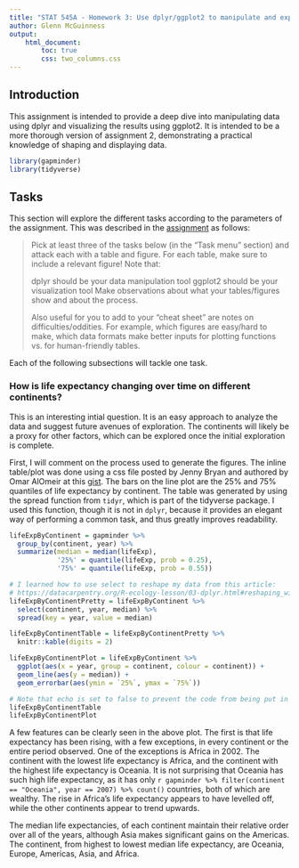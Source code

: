 ```yaml
---
title: "STAT 545A - Homework 3: Use dplyr/ggplot2 to manipulate and explore data"
author: Glenn McGuinness
output: 
    html_document:
        toc: true
        css: two_columns.css
---
```


## Introduction

This assignment is intended to provide a deep dive into manipulating data using dplyr and visualizing the results using ggplot2. It is intended to be a more thorough version of assignment 2, demonstrating a practical knowledge of shaping and displaying data.

```r
library(gapminder)
library(tidyverse)
```

## Tasks

This section will explore the different tasks according to the parameters of the assignment. This was described in the [assignment](http://stat545.com/Classroom/assignments/hw03/hw03.html) as follows:

> Pick at least three of the tasks below (in the “Task menu” section) and attack each with a table and figure. For each table, make sure to include a relevant figure! Note that:
>
> dplyr should be your data manipulation tool
> ggplot2 should be your visualization tool
> Make observations about what your tables/figures show and about the process.
> 
> Also useful for you to add to your “cheat sheet” are notes on difficulties/oddities. For example, which figures are easy/hard to make, which data formats make better inputs for plotting functions vs. for human-friendly tables.

Each of the following subsections will tackle one task.

### How is life expectancy changing over time on different continents?

This is an interesting intial question. It is an easy approach to analyze the data and suggest future avenues of exploration. The continents will likely be a proxy for other factors, which can be explored once the initial exploration is complete.

First, I will comment on the process used to generate the figures. The inline table/plot was done using a css file posted by Jenny Bryan and authored by Omar AlOmeir at this [gist](https://gist.github.com/jennybc/e9e9aba6ba18c72cec26#file-2015-03-02_plot-next-to-table-rmd). The bars on the line plot are the 25% and 75% quantiles of life expectancy by continent. The table was generated by using the spread function from `tidyr`, which is part of the tidyverse package. I used this function, though it is not in `dplyr`, because it provides an elegant way of performing a common task, and thus greatly improves readability.

```r
lifeExpByContinent = gapminder %>%
  group_by(continent, year) %>%
  summarize(median = median(lifeExp),
            '25%' = quantile(lifeExp, prob = 0.25),
            '75%' = quantile(lifeExp, prob = 0.55))

# I learned how to use select to reshape my data from this article:
# https://datacarpentry.org/R-ecology-lesson/03-dplyr.html#reshaping_with_gather_and_spread
lifeExpByContinentPretty = lifeExpByContinent %>%
  select(continent, year, median) %>%
  spread(key = year, value = median)

lifeExpByContinentTable = lifeExpByContinentPretty %>%
  knitr::kable(digits = 2)

```

```r
lifeExpByContinentPlot = lifeExpByContinent %>%
  ggplot(aes(x = year, group = continent, colour = continent)) +
  geom_line(aes(y = median)) +
  geom_errorbar(aes(ymin = `25%`, ymax = `75%`))
```

<div class="twoC">
```r
# Note that echo is set to false to prevent the code from being put in the same column as the table or plot
lifeExpByContinentTable
lifeExpByContinentPlot
```
</div>
<div class="clearer"></div>

A few features can be clearly seen in the above plot. The first is that life expectancy has been rising, with a few exceptions, in every continent or the entire period observed. One of the exceptions is Africa in 2002. The continent with the lowest life expectancy is Africa, and the continent with the highest life expectancy is Oceania. It is not surprising that Oceania has such high life expectancy, as it has only `r gapminder %>% filter(continent == "Oceania", year == 2007) %>% count()` countries, both of which are wealthy. The rise in Africa's life expectancy appears to have levelled off, while the other continents appear to trend upwards. 

The median life expectancies, of each continent maintain their relative order over all of the years, although Asia makes significant gains on the Americas. The continent, from highest to lowest median life expectancy, are Oceania, Europe, Americas, Asia, and Africa.



